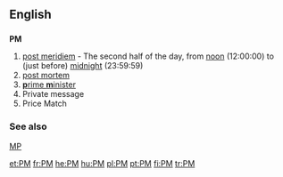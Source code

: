{{see|Pm}}
==English==

==={{initialism}}===
'''PM'''

# [[post meridiem]] - The second half of the day, from [[noon]] (12:00:00) to (just before) [[midnight]] (23:59:59)
# [[post mortem]]
# [[prime minister|'''p'''rime '''m'''inister]]
# Private message
# Price Match

===See also===
[[MP]]

[[et:PM]]
[[fr:PM]]
[[he:PM]]
[[hu:PM]]
[[pl:PM]]
[[pt:PM]]
[[fi:PM]]
[[tr:PM]]